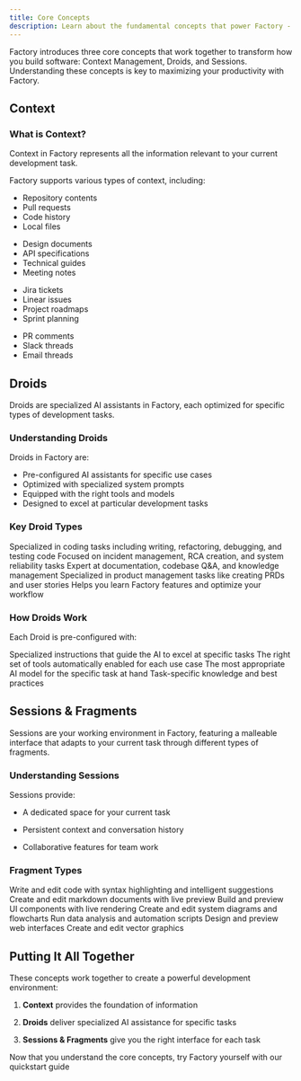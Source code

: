 ```yaml
---
title: Core Concepts
description: Learn about the fundamental concepts that power Factory - Context Management, Droids, and Sessions
---
```


Factory introduces three core concepts that work together to transform how you build software: Context Management, Droids, and Sessions. Understanding these concepts is key to maximizing your productivity with Factory.

## Context

### What is Context?

<Note>
  Context in Factory represents all the information relevant to your current development task.
</Note>

Factory supports various types of context, including:

<CardGroup cols={2}>
  <Card title="Code Context" icon="code">
    <ul>
      <li>Repository contents</li>
      <li>Pull requests</li>
      <li>Code history</li>
      <li>Local files</li>
    </ul>
  </Card>

  <Card title="Documentation Context" icon="book">
    <ul>
      <li>Design documents</li>
      <li>API specifications</li>
      <li>Technical guides</li>
      <li>Meeting notes</li>
    </ul>
  </Card>

  <Card title="Task Context" icon="list-check">
    <ul>
      <li>Jira tickets</li>
      <li>Linear issues</li>
      <li>Project roadmaps</li>
      <li>Sprint planning</li>
    </ul>
  </Card>

  <Card title="Discussion Context" icon="messages">
    <ul>
      <li>PR comments</li>
      <li>Slack threads</li>
      <li>Email threads</li>
    </ul>
  </Card>
</CardGroup>

## Droids

<Note>
  Droids are specialized AI assistants in Factory, each optimized for specific types of development tasks.
</Note>

### Understanding Droids

Droids in Factory are:

* Pre-configured AI assistants for specific use cases
* Optimized with specialized system prompts
* Equipped with the right tools and models
* Designed to excel at particular development tasks

### Key Droid Types

<CardGroup cols={3}>
  <Card title="Code Droid" icon="robot">
    Specialized in coding tasks including writing, refactoring, debugging, and testing code
  </Card>

  <Card title="Reliability Droid" icon="robot">
    Focused on incident management, RCA creation, and system reliability tasks
  </Card>

  <Card title="Knowledge Droid" icon="robot">
    Expert at documentation, codebase Q&A, and knowledge management
  </Card>

  <Card title="Product Droid" icon="robot">
    Specialized in product management tasks like creating PRDs and user stories
  </Card>

  <Card title="Tutorial Droid" icon="robot">
    Helps you learn Factory features and optimize your workflow
  </Card>
</CardGroup>

### How Droids Work

Each Droid is pre-configured with:

<Steps>
  <Step title="Optimized System Prompts">
    Specialized instructions that guide the AI to excel at specific tasks
  </Step>

  <Step title="Pre-selected Tools">
    The right set of tools automatically enabled for each use case
  </Step>

  <Step title="Ideal Model Selection">
    The most appropriate AI model for the specific task at hand
  </Step>

  <Step title="Specialized Knowledge">
    Task-specific knowledge and best practices
  </Step>
</Steps>

## Sessions & Fragments

<Note>
  Sessions are your working environment in Factory, featuring a malleable interface that adapts to your current task through different types of fragments.
</Note>

### Understanding Sessions

Sessions provide:

* A dedicated space for your current task

* Persistent context and conversation history

* Collaborative features for team work

### Fragment Types

<CardGroup cols={4}>
  <Card title="Code Fragments" icon="code">
    Write and edit code with syntax highlighting and intelligent suggestions
  </Card>

  <Card title="Documents" icon="file-lines">
    Create and edit markdown documents with live preview
  </Card>

  <Card title="React Components" icon="react">
    Build and preview UI components with live rendering
  </Card>

  <Card title="Mermaid Diagrams" icon="diagram-project">
    Create and edit system diagrams and flowcharts
  </Card>

  <Card title="Python Scripts" icon="python">
    Run data analysis and automation scripts
  </Card>

  <Card title="HTML/CSS" icon="browser">
    Design and preview web interfaces
  </Card>

  <Card title="SVG Graphics" icon="image">
    Create and edit vector graphics
  </Card>
</CardGroup>

## Putting It All Together

These concepts work together to create a powerful development environment:

1. **Context** provides the foundation of information

2. **Droids** deliver specialized AI assistance for specific tasks

3. **Sessions & Fragments** give you the right interface for each task

<Card title="Start Building" icon="rocket" href="/user-guides/get-started/quickstart">
  Now that you understand the core concepts, try Factory yourself with our quickstart guide
</Card>
